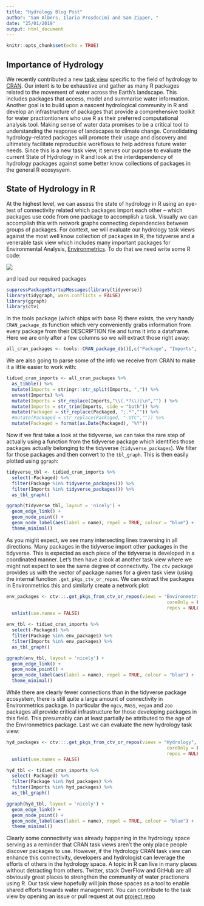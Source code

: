 ---
title: "Hydrology Blog Post"
author: "Sam Albers, Ilaria Prosdocimi and Sam Zipper, "
date: "25/01/2019"
output: html_document
---

```{r setup, include=FALSE}
knitr::opts_chunk$set(echo = TRUE)
```

## Importance of Hydrology
We recently contributed a new [task view](https://github.com/ropensci/Hydrology) specific to the field of hydrology to [CRAN](	https://CRAN.R-project.org/view=Hydrology). Our intent is to be exhaustive and gather as many R packages related to the movement of water across the Earth's landscape. This includes packages that access, model and summarise water information. Another goal is to build upon a nascent hydrological community in R and develop an infrastructure of packages that provide a comprehensive toolkit for water practiontioners who use R as their preferred computational analysis tool. Making sense of water data promises to be a critical tool to understanding the response of landscapes to climate change. Consolidating hydrology--related packages will promote their usage and discovery and ultimately facilitate reproducible workflows to help address future water needs. Since this is a new task view, it serves our purpose to evaluate the current State of Hydrology in R and look at the interdependency of hydrology packages against some better know collections of packages in the general R ecosysyem. 

## State of Hydrology in R
At the highest level, we can assess the state of hydrology in R using an eye-test of connectivity related which packages import each other -- which packages use code from one package to accomplish a task. Visually we can accomplish this with network graphs connecting dependencies between groups of packages. For context, we will evaluate our hydrology task views against the most well know collection of packages in R, the tidyverse and a venerable task view which includes many important packages for Environmental Analysis, [Environmetrics](https://CRAN.R-project.org/view=Environmetrics
). To do that we need write some R code:

![](https://media.giphy.com/media/xT8qBmSnYDXS21ZvHO/giphy.gif)

 and load our required packages

```{r}
suppressPackageStartupMessages(library(tidyverse))
library(tidygraph, warn.conflicts = FALSE)
library(ggraph)
library(ctv)
```

In the tools package (which ships with base R) there exists, the very handy `CRAN_package_db` function which very conveniently grabs information from every package from their DESCRIPTION file and turns it into a dataframe. Here we are only after a few columns so we will extract those right away:
```{r, cache=TRUE}
all_cran_packages <- tools::CRAN_package_db()[,c("Package", "Imports", "Packaged")] 
```

We are also going to parse some of the info we receive from CRAN to make it a little easier to work with:
```{r}
tidied_cran_imports <- all_cran_packages %>% 
  as_tibble() %>% 
  mutate(Imports = stringr::str_split(Imports, ",")) %>% 
  unnest(Imports) %>% 
  mutate(Imports = str_replace(Imports,"\\(.*?\\)|\n","") ) %>%
  mutate(Imports = str_trim(Imports, side = "both")) %>%  
  mutate(Packaged = str_replace(Packaged, ";.*","")) %>%
  #mutate(Packaged = str_replace(Packaged, " UTC","")) %>%
  mutate(Packaged = format(as.Date(Packaged), "%Y"))
```

Now if we first take a look at the tidyverse, we can take the rare step of actually using a function from the tidyverse package which identifies those packages actually belonging to the tidyverse (`tidyverse_packages`). We filter for those packages and then convert to the `tbl_graph`. This is then easily plotted using `ggraph`:
```{r}
tidyverse_tbl <- tidied_cran_imports %>% 
  select(-Packaged) %>% 
  filter(Package %in% tidyverse_packages()) %>% 
  filter(Imports %in% tidyverse_packages()) %>% 
  as_tbl_graph() 

ggraph(tidyverse_tbl, layout = 'nicely') + 
  geom_edge_link() + 
  geom_node_point() +
  geom_node_label(aes(label = name), repel = TRUE, colour = "blue") +
  theme_minimal()
```

As you might expect, we see many intersecting lines traversing in all directions. Many packages in the tidyverse import other packages in the tidyverse. This is expected as each piece of the tidyverse is developed in a coordinated manner. Let's then have a look at another task view where we might not expect to see the same degree of connectivity. The `ctv` package provides us with the vector of package names for a given task view (using the internal function `.get_pkgs_ctv_or_repos`. We can extract the packages in Environmetrics this and similarly create a network plot:

```{r}
env_packages <- ctv:::.get_pkgs_from_ctv_or_repos(views = "Environmetrics", 
                                                           coreOnly = FALSE, 
                                                           repos = NULL) %>% 
  unlist(use.names = FALSE)

env_tbl <- tidied_cran_imports %>% 
  select(-Packaged) %>% 
  filter(Package %in% env_packages) %>% 
  filter(Imports %in% env_packages) %>% 
  as_tbl_graph() 

ggraph(env_tbl, layout = 'nicely') + 
  geom_edge_link() + 
  geom_node_point() +
  geom_node_label(aes(label = name), repel = TRUE, colour = "blue") +
  theme_minimal()
```

While there are clearly fewer connections than in the tidyverse package ecosystem, there is still quite a large amount of connectivity in Environmetrics package. In particular the `mgcv`, `MASS`, `vegan` and `zoo` packages all provide critical infrastructure for those developing packages in this field. This presumably can at least partially be attributed to the age of the Environmetrics package. Last we can evaluate the new hydrology task view:

```{r}
hyd_packages <- ctv:::.get_pkgs_from_ctv_or_repos(views = "Hydrology", 
                                                           coreOnly = FALSE, 
                                                           repos = NULL) %>% 
  unlist(use.names = FALSE)

hyd_tbl <- tidied_cran_imports %>% 
  select(-Packaged) %>% 
  filter(Package %in% hyd_packages) %>% 
  filter(Imports %in% hyd_packages) %>% 
  as_tbl_graph() 

ggraph(hyd_tbl, layout = 'nicely') + 
  geom_edge_link() + 
  geom_node_point() +
  geom_node_label(aes(label = name), repel = TRUE, colour = "blue") +
  theme_minimal()

```

Clearly some connectivity was already happening in the hydrology space serving as a reminder that CRAN task views aren't the only place people discover packages to use. However, if the Hydrology CRAN task view can enhance this connectivity, developers and hydrologist can leverage the efforts of others in the hydrology space. A topic in R can live in many places without detracting from others. Twitter, stack OverFlow and GitHub are all obviously great places to strengthen the community of water practioners using R. Our task view hopefully will join those spaces as a tool to enable shared efforts towards water management. You can contribute to the task view by opening an issue or pull request at out [project repo](https://github.com/ropensci/Hydrology)